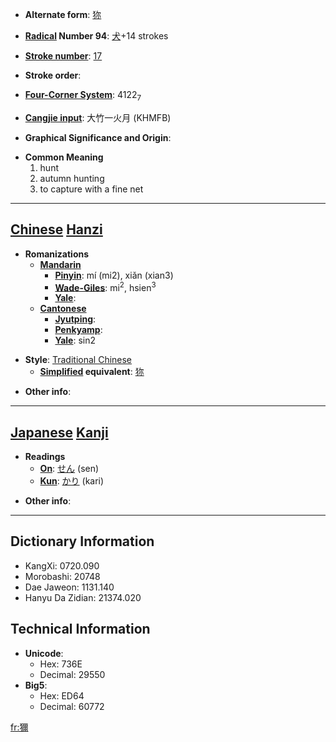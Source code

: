 * '''Alternate form''': [[狝]]

* '''[[Wiktionary:Chinese radical index| Radical]] Number 94''': [[Wiktionary:Chinese radical index 犬|犬]]+14 strokes

* '''[[Wiktionary:Chinese total strokes index|Stroke number]]''': [[Wiktionary:Chinese total strokes index 17|17]]

* '''Stroke order''': 

* '''[[Wiktionary:Chinese four corner index|Four-Corner System]]''': 4122<sub>7</sub>

* '''[[Wiktionary:Chinese Cangjie index|Cangjie input]]''': 大竹一火月 (KHMFB)

* '''Graphical Significance and Origin''': 

* '''Common Meaning'''
*#hunt
*# autumn hunting
*# to capture with a fine net


----

== [[Chinese]] [[Hanzi]] ==

* '''Romanizations'''
** '''[[Mandarin]]'''
*** '''[[Pinyin]]''': mí (mi2), xiǎn (xian3)
*** '''[[Wade-Giles]]''': mi<sup>2</sup>, hsien<sup>3</sup>
*** '''[[Yale]]''': 
** '''[[Cantonese]]'''
*** '''[[Jyutping]]''':
*** '''[[Penkyamp]]''': 
*** '''[[Yale]]''': sin2

* '''Style''': [[Traditional Chinese]] 
** '''[[Simplified Chinese|Simplified]] equivalent''': [[狝]]

* '''Other info''': 

----

== [[Japanese]] [[Kanji]] ==

* '''Readings'''
** '''[[On]]''': [[せん]] (sen)
** '''[[Kun]]''': [[かり]] (kari)

* '''Other info''':  

----

== Dictionary Information ==

* KangXi: 0720.090
* Morobashi: 20748
* Dae Jaweon: 1131.140
* Hanyu Da Zidian: 21374.020

== Technical Information ==

* '''Unicode''':
** Hex: 736E
** Decimal: 29550
* '''Big5''':
** Hex: ED64
** Decimal: 60772

[[fr:獮]]